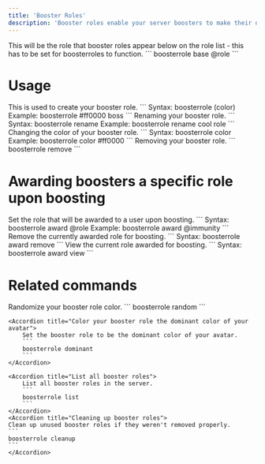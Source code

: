 ```yaml
---
title: 'Booster Roles'
description: 'Booster roles enable your server boosters to make their own customizable role.'
---
```

<Steps>
  <Step title="Set the base role">
    This will be the role that booster roles appear below on the role list - this has to be set for boosterroles to function.
    ``` 
    boosterrole base @role 
    ```
  </Step>
</Steps>

# Usage

<Steps>
    <Step>
        This is used to create your booster role.
        ```
        Syntax: boosterrole (color) <name>
        Example: boosterrole #ff0000 boss
        ```
    </Step>
    <Step>
        Renaming your booster role.
        ```
        Syntax: boosterrole rename <new_name>
        Example: boosterrole rename cool role
        ```
    </Step>
    <Step>
        Changing the color of your booster role.
        ```
        Syntax: boosterrole color <color>
        Example: boosterrole color #ff0000
        ```
    </Step>
    <Step>
        Removing your booster role.
        ```
        boosterrole remove
        ```
    </Step>
</Steps>

# Awarding boosters a specific role upon boosting
<Steps>
    <Step>
        Set the role that will be awarded to a user upon boosting.
        ```
        Syntax: boosterrole award @role
        Example: boosterrole award @immunity
        ```
    </Step>
    <Step>
        Remove the currently awarded role for boosting.
        ```
        Syntax: boosterrole award remove
        ```
    </Step>
    <Step>
        View the current role awarded for boosting.
        ```
        Syntax: boosterrole award view
        ```
    </Step>
</Steps>

# Related commands

<AccordionGroup>
    <Accordion title="Randomize your booster role color">
        Randomize your booster role color.
        ```
        boosterrole random
        ```
    </Accordion>
    
    <Accordion title="Color your booster role the dominant color of your avatar">
        Set the booster role to be the dominant color of your avatar.
        ```
        boosterrole dominant
        ```
    </Accordion>

    <Accordion title="List all booster roles">
        List all booster roles in the server.
        ```
        boosterrole list
        ```
    </Accordion>
    <Accordion title="Cleaning up booster roles">
    Clean up unused booster roles if they weren't removed properly.
    ```
    boosterrole cleanup
    ```
    </Accordion>
</AccordionGroup>
